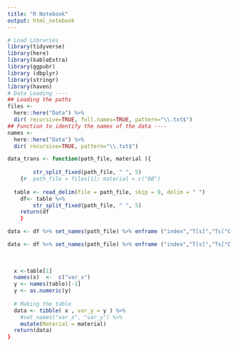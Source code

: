 ```yaml
---
title: "R Notebook"
output: html_notebook
---
```



```r
# Load Libraries
library(tidyverse)
library(here)
library(kableExtra)
library(ggpubr)
library (dbplyr)
library(stringr)
library(haven)
# Data Loading ----
## Loading the paths
files <- 
  here::here("Data") %>%
  dir( recursive=TRUE, full.names=TRUE, pattern="\\.txt$")
## Function to identify the names of the data ----
names <- 
  here::here("Data") %>%
  dir( recursive=TRUE, pattern="\\.txt$")

data_trans <- function(path_file, material ){
  
        str_split_fixed(path_file, " ", 5)
    {#  path_file = files[1]; material = c("BB")
  
  table <- read_delim(file = path_file, skip = 9, delim = " ")
    df<- table %>% 
        str_split_fixed(path_file, " ", 5)
    return(df
    }
```


```r
data <- df %>% set_names(path_file) %>% enframe ("index","T[s]","Ts[°C ]", "Tr[°C ]","Value [Wg^-1]")
```


```r
data <- df %>% set_names(path_file) %>% enframe ("index","T[s]","Ts[°C ]", "Tr[°C ]","Value [Wg^-1]")
    
    
  
  x <-table[1]
  names(x)  <-  c("var_x") 
  y <- names(table)[-1]
  y <- as.numeric(y)
  
  # Making the table
  data <- tibble( x , var_y = y ) %>% 
    #set_names("var_x", "var_y") %>% 
    mutate(Material = material)
  return(data)
}


```

